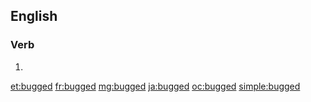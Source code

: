==English==

===Verb===
{{head|en}}

# {{en-past of|bug}}

[[et:bugged]]
[[fr:bugged]]
[[mg:bugged]]
[[ja:bugged]]
[[oc:bugged]]
[[simple:bugged]]